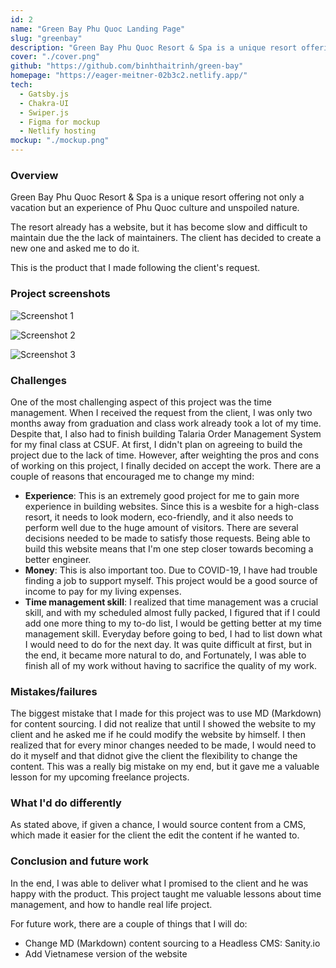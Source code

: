 ```yaml
---
id: 2
name: "Green Bay Phu Quoc Landing Page"
slug: "greenbay"
description: "Green Bay Phu Quoc Resort & Spa is a unique resort offering not only a vacation but an experience of Phu Quoc culture and unspoiled nature."
cover: "./cover.png"
github: "https://github.com/binhthaitrinh/green-bay"
homepage: "https://eager-meitner-02b3c2.netlify.app/"
tech:
  - Gatsby.js
  - Chakra-UI
  - Swiper.js
  - Figma for mockup
  - Netlify hosting
mockup: "./mockup.png"
---
```


### Overview

Green Bay Phu Quoc Resort & Spa is a unique resort offering not only a vacation but an experience of
Phu Quoc culture and unspoiled nature.

The resort already has a website, but it has become slow and difficult to maintain due the the lack of maintainers.
The client has decided to create a new one and asked me to do it.

This is the product that I made following the client's request.

### Project screenshots

![Screenshot 1](/photo1.png)

![Screenshot 2](/photo2.png)

![Screenshot 3](/photo3.png)

### Challenges

One of the most challenging aspect of this project was the time management. When I received the request from the client,
I was only two months away from graduation and class work already took a lot of my time. Despite that, I also had to
finish building Talaria Order Management System for my final class at CSUF. At first, I didn't plan on agreeing to build the project
due to the lack of time. However, after weighting the pros and cons of working on this project, I finally decided on accept the work.
There are a couple of reasons that encouraged me to change my mind:

- **Experience**: This is an extremely good project for me to gain more experience in building websites. Since this is a wesbite for
  a high-class resort, it needs to look modern, eco-friendly, and it also needs to perform well due to the huge amount of visitors.
  There are several decisions needed to be made to satisfy those requests. Being able to build this website means that I'm one step
  closer towards becoming a better engineer.
- **Money**: This is also important too. Due to COVID-19, I have had trouble finding a job to support myself. This project would be
  a good source of income to pay for my living expenses.
- **Time management skill**: I realized that time management was a crucial skill, and with my scheduled almost fully packed,
  I figured that if I could add one more thing to my to-do list, I would be getting better at my time management skill. Everyday before going
  to bed, I had to list down what I would need to do for the next day. It was quite difficult at first, but in the end, it became more natural to do,
  and Fortunately, I was able to finish all of my work without having to sacrifice the quality of my work.

### Mistakes/failures

The biggest mistake that I made for this project was to use MD (Markdown) for content sourcing. I did not realize that
until I showed the website to my client and he asked me if he could modify the website by himself. I then realized that
for every minor changes needed to be made, I would need to do it myself and that didnot give the client the flexibility
to change the content. This was a really big mistake on my end, but it gave me a valuable lesson for my upcoming freelance projects.

### What I'd do differently

As stated above, if given a chance, I would source content from a CMS, which made it easier for the client the edit the content
if he wanted to.

### Conclusion and future work

In the end, I was able to deliver what I promised to the client and he was happy with the product. This project taught me
valuable lessons about time management, and how to handle real life project.

For future work, there are a couple of things that I will do:

- Change MD (Markdown) content sourcing to a Headless CMS: Sanity.io
- Add Vietnamese version of the website
